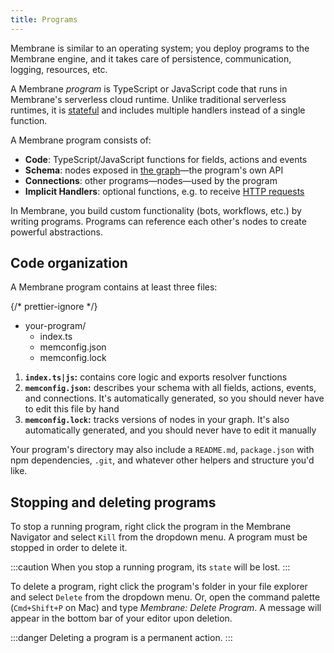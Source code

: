```yaml
---
title: Programs
---
```



Membrane is similar to an operating system; you deploy programs to the Membrane engine, and it takes care of persistence, communication, logging, resources, etc.

A Membrane _program_ is TypeScript or JavaScript code that runs in Membrane's serverless cloud runtime. Unlike traditional serverless runtimes, it is [stateful](/features/state/) and includes multiple handlers instead of a single function.

A Membrane program consists of:

- **Code**: TypeScript/JavaScript functions for fields, actions and events
- **Schema**: nodes exposed in [the graph](/concepts/the-graph)—the program's own API
- **Connections**: other programs—nodes—used by the program
- **Implicit Handlers**: optional functions, e.g. to receive [HTTP requests](/features/endpoints)

In Membrane, you build custom functionality (bots, workflows, etc.) by writing programs. Programs can reference each other's nodes to create powerful abstractions.

## Code organization

A Membrane program contains at least three files:

{/* prettier-ignore */}
<FileTree>
  - your-program/ 
    - index.ts 
    - memconfig.json 
    - memconfig.lock
</FileTree>

1. **`index.ts|js`:** contains core logic and exports resolver functions
2. **`memconfig.json`:** describes your schema with all fields, actions, events, and connections. It's automatically generated, so you should never have to edit this file by hand
3. **`memconfig.lock`:** tracks versions of nodes in your graph. It's also automatically generated, and you should never have to edit it manually

Your program's directory may also include a `README.md`, `package.json` with npm dependencies, `.git`, and whatever other helpers and structure you'd like.

## Stopping and deleting programs

To stop a running program, right click the program in the Membrane Navigator and select `Kill` from the dropdown menu. A program must be stopped in order to delete it.

:::caution
When you stop a running program, its `state` will be lost.
:::

To delete a program, right click the program's folder in your file explorer and select `Delete` from the dropdown menu. Or, open the command palette (`Cmd+Shift+P` on Mac) and type _Membrane: Delete Program_. A message will appear in the bottom bar of your editor upon deletion.

:::danger
Deleting a program is a permanent action.
:::
